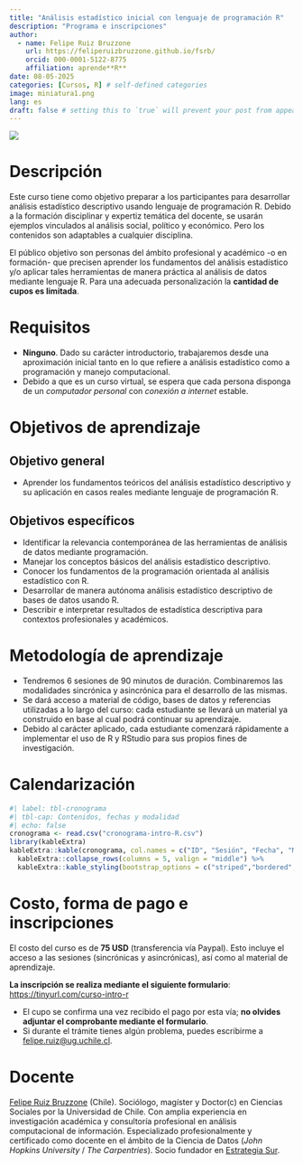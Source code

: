 ```yaml
---
title: "Análisis estadístico inicial con lenguaje de programación R"
description: "Programa e inscripciones"
author:
  - name: Felipe Ruiz Bruzzone
    url: https://feliperuizbruzzone.github.io/fsrb/
    orcid: 000-0001-5122-8775
    affiliation: aprende**R**
date: 08-05-2025
categories: [Cursos, R] # self-defined categories
image: miniatura1.png
lang: es
draft: false # setting this to `true` will prevent your post from appearing on your listing page until you're ready!
---
```


![](banner.png)

# Descripción
Este curso tiene como objetivo preparar a los participantes para desarrollar análisis estadístico descriptivo usando lenguaje de programación R. Debido a la formación disciplinar y expertiz temática del docente, se usarán ejemplos vinculados al análisis social, político y económico. Pero los contenidos son adaptables a cualquier disciplina.

El público objetivo son personas del ámbito profesional y académico -o en formación- que precisen aprender los fundamentos del análisis estadístico y/o aplicar tales herramientas de manera práctica al análisis de datos mediante lenguaje R. Para una adecuada personalización la **cantidad de cupos es limitada**.

# Requisitos

- **Ninguno**. Dado su carácter introductorio, trabajaremos desde una aproximación inicial tanto en lo que refiere a análisis estadístico como a programación y manejo computacional.
- Debido a que es un curso virtual, se espera que cada persona disponga de un *computador personal* con *conexión a internet* estable.

# Objetivos de aprendizaje

## Objetivo general

- Aprender los fundamentos teóricos del análisis estadístico descriptivo y su aplicación en casos reales mediante lenguaje de programación R.

## Objetivos específicos
- Identificar la relevancia contemporánea de las herramientas de análisis de datos mediante programación.
- Manejar los conceptos básicos del análisis estadístico descriptivo.
- Conocer los fundamentos de la programación orientada al análisis estadístico con R.
- Desarrollar de manera autónoma análisis estadístico descriptivo de bases de datos usando R.
- Describir e interpretar resultados de estadística descriptiva para contextos profesionales y académicos.

# Metodología de aprendizaje
- Tendremos 6 sesiones de 90 minutos de duración. Combinaremos las modalidades sincrónica y asincrónica para el desarrollo de las mismas. 
- Se dará acceso a material de código, bases de datos y referencias utilizadas a lo largo del curso: cada estudiante se llevará un material ya construido en base al cual podrá continuar su aprendizaje.
- Debido al carácter aplicado, cada estudiante comenzará rápidamente a implementar el uso de R y RStudio para sus propios fines de investigación.

# Calendarización

```r
#| label: tbl-cronograma
#| tbl-cap: Contenidos, fechas y modalidad
#| echo: false
cronograma <- read.csv("cronograma-intro-R.csv")
library(kableExtra)
kableExtra::kable(cronograma, col.names = c("ID", "Sesión", "Fecha", "Modalidad", "Horario")) %>%
  kableExtra::collapse_rows(columns = 5, valign = "middle") %>% 
  kableExtra::kable_styling(bootstrap_options = c("striped","bordered","hover","condensed","responsive"))
```

# Costo, forma de pago e inscripciones

El costo del curso es de **75 USD** (transferencia vía Paypal). Esto incluye el acceso a las sesiones (sincrónicas y asincrónicas), así como al material de aprendizaje.

**La inscripción se realiza mediante el siguiente formulario**: [https://tinyurl.com/curso-intro-r](https://tinyurl.com/curso-intro-r)

- El cupo se confirma una vez recibido el pago por esta vía; **no olvides adjuntar el comprobante mediante el formulario**.
- Si durante el trámite tienes algún problema, puedes escribirme a [felipe.ruiz@ug.uchile.cl](mailto::felipe.ruiz@ug.uchile.cl).

# Docente
[Felipe Ruiz Bruzzone](https://feliperuizbruzzone.github.io/fsrb/) (Chile). Sociólogo, magíster y Doctor(c) en Ciencias Sociales por la Universidad de Chile. Con amplia experiencia en investigación académica y consultoría profesional en análisis computacional de información. Especializado profesionalmente y certificado como docente en el ámbito de la Ciencia de Datos (*John Hopkins University* / *The Carpentries*). Socio fundador en [Estrategia Sur](https://estrategiasur.cl/).
